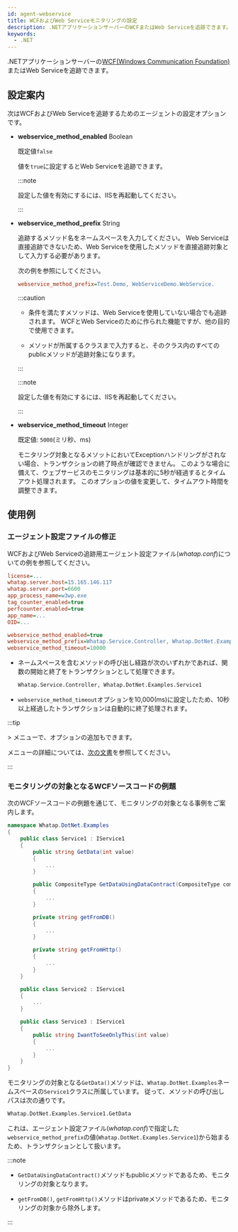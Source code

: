 ```yaml
---
id: agent-webservice
title: WCFおよびWeb Serviceモニタリングの設定
description: .NETアプリケーションサーバーのWCFまたはWeb Serviceを追跡できます。
keywords:
  - .NET
---
```


.NETアプリケーションサーバーの[WCF(Windows Communication Foundation)](https://learn.microsoft.com/dotnet/framework/wcf/whats-wcf)またはWeb Serviceを追跡できます。

## 設定案内

次はWCFおよびWeb Serviceを追跡するためのエージェントの設定オプションです。

- **webservice_method_enabled** <span class='type'>Boolean</span>

  既定値`false`

  値を`true`に設定するとWeb Serviceを追跡できます。 

  :::note

  設定した値を有効にするには、IISを再起動してください。

  :::

- **webservice_method_prefix** <span class='type'>String</span>

  追跡するメソッド名をネームスペースを入力してください。 Web Serviceは直接追跡できないため、Web Serviceを使用したメソッドを直接追跡対象として入力する必要があります。

  次の例を参照にしてください。

  ```ini title='whatap.conf'
  webservice_method_prefix=Test.Demo, WebServiceDemo.WebService.
  ```

  :::caution

  - 条件を満たすメソッドは、Web Serviceを使用していない場合でも追跡されます。 WCFとWeb Serviceのために作られた機能ですが、他の目的で使用できます。

  - メソッドが所属するクラスまで入力すると、そのクラス内のすべてのpublicメソッドが追跡対象になります。

  :::

  :::note

  設定した値を有効にするには、IISを再起動してください。

  :::

- **webservice_method_timeout** <span class='type'>Integer</span>

  既定値: `5000`(ミリ秒、ms)

  モニタリング対象となるメソットにおいてExceptionハンドリングがされない場合、トランザクションの終了時点が確認できません。 このような場合に備えて、ウェブサービスのモニタリングは基本的に5秒が経過するとタイムアウト処理されます。 このオプションの値を変更して、タイムアウト時間を調整できます。

## 使用例

### エージェント設定ファイルの修正

WCFおよびWeb Serviceの追跡用エージェント設定ファイル(*whatap.conf*)についての例を参照してください。

```ini title="whatap.conf" showLineNumbers {10-12}
license=...
whatap.server.host=15.165.146.117
whatap.server.port=6600
app_process_name=w3wp.exe
tag_counter_enabled=true
perfcounter.enabled=true
app_name=...
OID=...

webservice_method_enabled=true
webservice_method_prefix=Whatap.Service.Controller, Whatap.DotNet.Examples.Service1
webservice_method_timeout=10000
```

- ネームスペースを含むメソッドの呼び出し経路が次のいずれかであれば、関数の開始と終了をトランザクションとして処理できます。

  ```txt
  Whatap.Service.Controller, Whatap.DotNet.Examples.Service1
  ```

- `webservice_method_timeout`オプションを10,000(ms)に設定したため、10秒以上経過したトランザクションは自動的に終了処理されます。

:::tip

<Cmdname sid="side_management" className="uitext" /> &gt; <Cmdname sid="side_agentSetting" className="uitext" />メニューで、オプションの追加もできます。

<ImgLang img="dotnet-wcf-example-pic.png" desc="トレース分析" />

<Cmdname sid="side_agentSetting" className="uitext" />メニューの詳細については、[次の文書](set-agent#set-agent-service)を参照してください。

:::

### モニタリングの対象となるWCFソースコードの例題

次のWCFソースコードの例題を通じて、モニタリングの対象となる事例をご案内します。

```csharp {5,10,15,20} showLineNumbers
namespace Whatap.DotNet.Examples
{
    public class Service1 : IService1
    {
        public string GetData(int value)
        {
            ...
        }

        public CompositeType GetDataUsingDataContract(CompositeType composite)
        {
            ...
        }

        private string getFromDB()
        {
            ...
        }

        private string getFromHttp()
        {
            ...
        }
    }

    public class Service2 : IService1
    {
        ...
    }

    public class Service3 : IService1
    {
        public string IwantToSeeOnlyThis(int value)
        {
            ...
        }
    }
}
```

モニタリングの対象となる`GetData()`メソッドは、`Whatap.DotNet.Examples`ネームスペースの`Service1`クラスに所属しています。 従って、メソッドの呼び出しパスは次の通りです。

```txt
Whatap.DotNet.Examples.Service1.GetData
```

これは、エージェント設定ファイル(*whatap.conf*)で指定した`webservice_method_prefix`の値(`Whatap.DotNet.Examples.Service1`)から始まるため、トランザクションとして扱います。

:::note

- `GetDataUsingDataContract()`メソッドもpublicメソッドであるため、モニタリングの対象となります。

- `getFromDB()`, `getFromHttp()`メソッドはprivateメソッドであるため、モニタリングの対象から除外します。

:::
